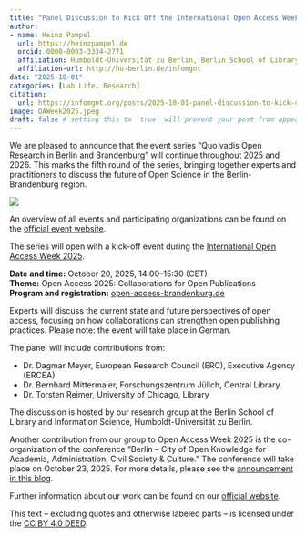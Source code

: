 ```yaml
---
title: "Panel Discussion to Kick Off the International Open Access Week 2025"
author:
- name: Heinz Pampel
  url: https://heinzpampel.de
  orcid: 0000-0003-3334-2771
  affiliation: Humboldt-Universität zu Berlin, Berlin School of Library and Information Science & Helmholtz Association, Helmholtz Open Science Office
  affiliation-url: http://hu-berlin.de/infomgnt
date: "2025-10-01"
categories: [Lab Life, Research]
citation:
  url: https://infomgnt.org/posts/2025-10-01-panel-discussion-to-kick-off-the-international-open-access-week/
image: OAWeek2025.jpeg
draft: false # setting this to `true` will prevent your post from appearing on your listing page until you're ready!
---
```


We are pleased to announce that the event series “Quo vadis Open Research in Berlin and Brandenburg” will continue throughout 2025 and 2026. This marks the fifth round of the series, bringing together experts and practitioners to discuss the future of Open Science in the Berlin-Brandenburg region.

![](OAWeek2025.jpeg)

An overview of all events and participating organizations can be found on the [official event website](https://open-access-brandenburg.de/quo-vadis-offene-wissenschaft-berlin-brandenburg-2025-2026/).

The series will open with a kick-off event during the [International Open Access Week 2025](https://www.openaccessweek.org/).

**Date and time:** October 20, 2025, 14:00–15:30 (CET)\
**Theme:** Open Access 2025: Collaborations for Open Publications\
**Program and registration:** [open-access-brandenburg.de](https://open-access-brandenburg.de/events/open-access-2025-kooperationen-fuer-offene-publikationen-quo-vadis-2025/)

Experts will discuss the current state and future perspectives of open access, focusing on how collaborations can strengthen open publishing practices. Please note: the event will take place in German.

The panel will include contributions from:

-   Dr. Dagmar Meyer, European Research Council (ERC), Executive Agency (ERCEA)\
-   Dr. Bernhard Mittermaier, Forschungszentrum Jülich, Central Library\
-   Dr. Torsten Reimer, University of Chicago, Library

The discussion is hosted by our research group at the Berlin School of Library and Information Science, Humboldt-Universität zu Berlin.

Another contribution from our group to Open Access Week 2025 is the co-organization of the conference “Berlin – City of Open Knowledge for Academia, Administration, Civil Society & Culture.” The conference will take place on October 23, 2025. For more details, please see the [announcement in this blog](https://doi.org/10.59350/j9987-g2h67).

Further information about our work can be found on our [official website](http://hu.berlin/infomgnt).

This text – excluding quotes and otherwise labeled parts – is licensed under the [CC BY 4.0 DEED](https://creativecommons.org/licenses/by/4.0/deed.de).

